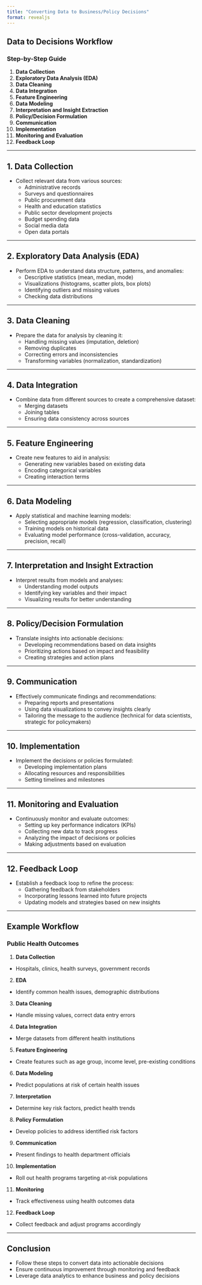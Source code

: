 ---
title: "Converting Data to Business/Policy Decisions"
format: revealjs
---

## Data to Decisions Workflow

### Step-by-Step Guide

1. **Data Collection**
2. **Exploratory Data Analysis (EDA)**
3. **Data Cleaning**
4. **Data Integration**
5. **Feature Engineering**
6. **Data Modeling**
7. **Interpretation and Insight Extraction**
8. **Policy/Decision Formulation**
9. **Communication**
10. **Implementation**
11. **Monitoring and Evaluation**
12. **Feedback Loop**

---

## 1. Data Collection

- Collect relevant data from various sources:
  - Administrative records
  - Surveys and questionnaires
  - Public procurement data
  - Health and education statistics
  - Public sector development projects
  - Budget spending data
  - Social media data
  - Open data portals

---

## 2. Exploratory Data Analysis (EDA)

- Perform EDA to understand data structure, patterns, and anomalies:
  - Descriptive statistics (mean, median, mode)
  - Visualizations (histograms, scatter plots, box plots)
  - Identifying outliers and missing values
  - Checking data distributions

---

## 3. Data Cleaning

- Prepare the data for analysis by cleaning it:
  - Handling missing values (imputation, deletion)
  - Removing duplicates
  - Correcting errors and inconsistencies
  - Transforming variables (normalization, standardization)

---

## 4. Data Integration

- Combine data from different sources to create a comprehensive dataset:
  - Merging datasets
  - Joining tables
  - Ensuring data consistency across sources

---

## 5. Feature Engineering

- Create new features to aid in analysis:
  - Generating new variables based on existing data
  - Encoding categorical variables
  - Creating interaction terms

---

## 6. Data Modeling

- Apply statistical and machine learning models:
  - Selecting appropriate models (regression, classification, clustering)
  - Training models on historical data
  - Evaluating model performance (cross-validation, accuracy, precision, recall)

---

## 7. Interpretation and Insight Extraction

- Interpret results from models and analyses:
  - Understanding model outputs
  - Identifying key variables and their impact
  - Visualizing results for better understanding

---

## 8. Policy/Decision Formulation

- Translate insights into actionable decisions:
  - Developing recommendations based on data insights
  - Prioritizing actions based on impact and feasibility
  - Creating strategies and action plans

---

## 9. Communication

- Effectively communicate findings and recommendations:
  - Preparing reports and presentations
  - Using data visualizations to convey insights clearly
  - Tailoring the message to the audience (technical for data scientists, strategic for policymakers)

---

## 10. Implementation

- Implement the decisions or policies formulated:
  - Developing implementation plans
  - Allocating resources and responsibilities
  - Setting timelines and milestones

---

## 11. Monitoring and Evaluation

- Continuously monitor and evaluate outcomes:
  - Setting up key performance indicators (KPIs)
  - Collecting new data to track progress
  - Analyzing the impact of decisions or policies
  - Making adjustments based on evaluation

---

## 12. Feedback Loop

- Establish a feedback loop to refine the process:
  - Gathering feedback from stakeholders
  - Incorporating lessons learned into future projects
  - Updating models and strategies based on new insights

---

## Example Workflow

### Public Health Outcomes

1. **Data Collection**
  - Hospitals, clinics, health surveys, government records
2. **EDA**
  - Identify common health issues, demographic distributions
3. **Data Cleaning**
  - Handle missing values, correct data entry errors
4. **Data Integration**
  - Merge datasets from different health institutions
5. **Feature Engineering**
  - Create features such as age group, income level, pre-existing conditions
6. **Data Modeling**
  - Predict populations at risk of certain health issues
7. **Interpretation**
  - Determine key risk factors, predict health trends
8. **Policy Formulation**
  - Develop policies to address identified risk factors
9. **Communication**
  - Present findings to health department officials
10. **Implementation**
  - Roll out health programs targeting at-risk populations
11. **Monitoring**
  - Track effectiveness using health outcomes data
12. **Feedback Loop**
  - Collect feedback and adjust programs accordingly

---

## Conclusion

- Follow these steps to convert data into actionable decisions
- Ensure continuous improvement through monitoring and feedback
- Leverage data analytics to enhance business and policy decisions
